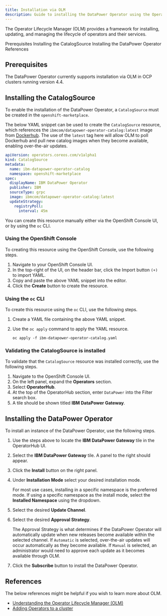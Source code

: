 ```yaml
---
title: Installation via OLM
description: Guide to installing the DataPower Operator using the Operator Lifecycle Manager
---
```


<PageDescription>

The Operator Lifecycle Manager (OLM) provides a framework for installing, updating, and managing the lifecycle of operators and their services.

</PageDescription>

<AnchorLinks>
  <AnchorLink>Prerequisites</AnchorLink>
  <AnchorLink>Installing the CatalogSource</AnchorLink>
  <AnchorLink>Installing the DataPower Operator</AnchorLink>
  <AnchorLink>References</AnchorLink>
</AnchorLinks>

## Prerequisites

The DataPower Operator currently supports installation via OLM in OCP clusters running version 4.4.

## Installing the CatalogSource

To enable the installation of the DataPower Operator, a `CatalogSource` must be created in the `openshift-marketplace`.

The below YAML snippet can be used to create the `CatalogSource` resource, which references the `ibmcom/datapower-operator-catalog:latest` image from [Dockerhub](https://hub.docker.com/r/ibmcom/datapower-operator-catalog). The use of the `latest` tag here will allow OLM to poll Dockerhub and pull new catalog images when they become available, enabling over-the-air updates.

```yaml
apiVersion: operators.coreos.com/v1alpha1
kind: CatalogSource
metadata:
  name: ibm-datapower-operator-catalog
  namespace: openshift-marketplace
spec:
  displayName: IBM DataPower Operator
  publisher: IBM
  sourceType: grpc
  image: ibmcom/datapower-operator-catalog:latest
  updateStrategy:
    registryPoll:
      interval: 45m
```

You can create this resource manually either via the OpenShift Console UI, or by using the `oc` CLI.

### Using the OpenShift Console

To creating this resource using the OpenShift Console, use the following steps.

1. Navigate to your OpenShift Console UI.
2. In the top-right of the UI, on the header bar, click the Import button `(+)` to import YAML.
3. Copy and paste the above YAML snippet into the editor.
4. Click the **Create** button to create the resource.

### Using the `oc` CLI

To create this resource using the `oc` CLI, use the following steps.

1. Create a YAML file containing the above YAML snippet.
2. Use the `oc apply` command to apply the YAML resource.

    ```
    oc apply -f ibm-datapower-operator-catalog.yaml
    ```

### Validating the CatalogSource is installed

To validate that the `CatalogSource` resource was installed correctly, use the following steps.

1. Navigate to the OpenShift Console UI.
2. On the left panel, expand the **Operators** section.
3. Select **OperatorHub**.
4. At the top of the OperatorHub section, enter `DataPower` into the Filter search box.
5. A tile should be shown titled **IBM DataPower Gateway**.

## Installing the DataPower Operator

To install an instance of the DataPower Operator, use the following steps.

1. Use the steps above to locate the **IBM DataPower Gateway** tile in the OperatorHub UI.
2. Select the **IBM DataPower Gateway** tile. A panel to the right should appear.
3. Click the **Install** button on the right panel.
4. Under **Installation Mode** select your desired installation mode.

    <InlineNotification>

    For most use cases, installing in a specific namespace is the preferred mode. If using a specific namespace as the install mode, select the **Installed Namespace** using the dropdown.

    </InlineNotification>

5. Select the desired **Update Channel**.
6. Select the desired **Approval Strategy**.

    <InlineNotification>

    The Approval Strategy is what determines if the DataPower Operator will automatically update when new releases become available within the selected channel. If `Automatic` is selected, over-the-air updates will occur automatically as they become available. If `Manual` is selected, an administrator would need to approve each update as it becomes available through OLM.

    </InlineNotification>

7. Click the **Subscribe** button to install the DataPower Operator.

## References

The below references might be helpful if you wish to learn more about OLM.

- [Understanding the Operator Lifecycle Manager (OLM)](https://docs.openshift.com/container-platform/4.4/operators/understanding_olm/olm-understanding-olm.html)
- [Adding Operators to a cluster](https://docs.openshift.com/container-platform/4.4/operators/olm-adding-operators-to-cluster.html)
